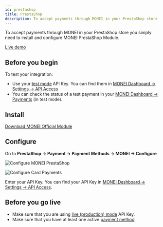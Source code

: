 ```yaml
---
id: prestashop
title: PrestaShop
description: To accept payments through MONEI in your PrestaShop store you simply need to install and configure MONEI PrestaShop Module.
---
```


To accept payments through MONEI in your PrestaShop store you simply need to install and configure MONEI PrestaShop Module.

<a href="https://prestashop-demo.monei.com/" target="_blank" className="button button--primary">
  Live demo
</a>

## Before you begin

To test your integration:

- Use your [test mode](testing.md) API Key. You can find them in [MONEI Dashboard → Settings → API Access](https://dashboard.monei.com/settings/api)
- You can check the status of a test payment in your [MONEI Dashboard → Payments](https://dashboard.monei.com/payments) (in test mode).

## Install

<p>
  <a href="https://github.com/MONEI/MONEI-PrestaShop/releases/latest/download/monei.zip" target="_blank" className="button button--primary">
    Download MONEI Official Module
  </a>
</p>

## Configure

Go to **PrestaShop → Payment → Payment Methods → MONEI → Configure**

![Configure MONEI PrestaShop](/img/configure-prestashop-0.png)

![Configure Card Payments](/img/configure-prestashop-1.png)

Enter your API Key. You can find your API Key in [MONEI Dashboard → Settings → API Access](https://dashboard.monei.com/settings/api).

## Before you go live

- Make sure that you are using [live (production) mode](testing.md) API Key.
- Make sure that you have at least one active [payment method](https://dashboard.monei.com/settings/payment-methods)
